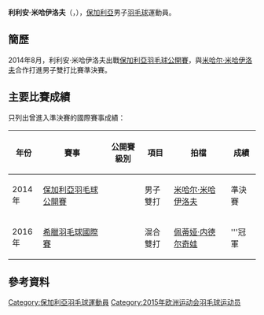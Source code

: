 {{noteTA|G1=Badminton}}
{{Infobox 羽球選手
| playername              = 利利安·米哈伊洛夫<br/>{{lang|bg|Lilian Mihaylov}}
| image                   = 
| size                    = 
| caption                 = 
| birth_name              = 
| date_of_birth           = {{birth_date_and_age|1994|9|7}}<ref name="15Baku">{{cite web|title=Athletes - Bulgaria BUL - Lilian Mihaylov|url=http://www.baku2015.com/athletes/athlete=mihaylov-liliyan-1052370/index.html?intcmp=athletes-hub|publisher=Baku 2015 European Games official website|access-date=2015-06-25|archive-url=https://web.archive.org/web/20180218025349/http://www.baku2015.com/athletes/athlete=mihaylov-liliyan-1052370/index.html?intcmp=athletes-hub|archive-date=2018-02-18|dead-url=yes}}{{en}}</ref>
| place_of_birth          = {{BUL}}[[舊扎戈拉|舊扎戈拉]]<ref name="15Baku"/>
| height                  = {{height|m=1.82}}<ref name="15Baku"/>
| weight                  = {{weight|kg=70}}<ref name="15Baku"/>
| event                   = 男子單打、男子雙打、混合雙打
| country                 = {{BUL}}
| years_started           = 
| handedness              = 
| coach                   = 
| highest_ranking         = 第179位（男雙-[[米哈尔·米哈伊洛夫|米哈伊洛夫]]）
| date_of_highest_ranking = 2015年6月18日<ref name="ranking">[http://bwfcontent.tournamentsoftware.com/ranking/player.aspx?id=9232&player=275586 BWF World Ranking - Ranking of Lilian MIHAYLOV (67331)]{{en}}</ref>
| current_ranking         = 第907位（男單）<br/>第179位（男雙-[[米哈尔·米哈伊洛夫|米哈伊洛夫]]）
| date_of_current_ranking = 2015年6月18日<ref>[http://bwfcontent.tournamentsoftware.com/ranking/category.aspx?id=9232&category=472 BWF World Ranking - BWF世界排名榜 (6/18/2015) - Men's singles] {{Wayback|url=http://bwfcontent.tournamentsoftware.com/ranking/category.aspx?id=9232&category=472 |date=20181001010501 }}{{en}}</ref><ref>[http://bwfcontent.tournamentsoftware.com/ranking/category.aspx?id=9232&category=474 BWF World Ranking - BWF世界排名榜 (6/18/2015) - Men's doubles] {{Wayback|url=http://bwfcontent.tournamentsoftware.com/ranking/category.aspx?id=9232&category=474 |date=20180930232309 }}{{en}}</ref>
| played                  = 5勝–12負（男單）<br/>10勝–14負（男雙）<br/>2勝–6負（混雙）
| titles                  = 
| bwf_profile             = 2ED45977-7641-46E3-850F-AC173873BF0D
| bwf_id                  = 67331
| updated                 = 2015年6月25日
}}
{{MedalTableTop}}
{{MedalSport | 男子[[羽毛球|羽毛球]]}}
{{MedalCountry | {{BUL}}}}
{{MedalBottom}}
'''利利安·米哈伊洛夫'''（{{lang-bg|'''Лилиан Михайлов'''}}，{{bd|1994年|9月7日|}}），[[保加利亞|保加利亞]]男子[[羽毛球|羽毛球]]運動員。

==簡歷==
2014年8月，利利安·米哈伊洛夫出戰[[2014年保加利亞羽毛球公開賽|保加利亞羽毛球公開賽]]，與[[米哈尔·米哈伊洛夫|米哈尔·米哈伊洛夫]]合作打進男子雙打比賽準決賽。

==主要比賽成績==
只列出曾進入準決賽的國際賽事成績：
{| class=wikitable style="text-align:center; font-size:small;" 
!width="50"|年份
!width="180"|賽事
!width="80"|公開賽級別
!width="60"|項目
!width="150"|拍檔
!width="50"|成績
|-
!rowspan="1"|2014年
|[[2014年保加利亞羽毛球公開賽|保加利亞羽毛球公開賽]]
|{{BWFIS}}
|男子雙打
|[[米哈尔·米哈伊洛夫|米哈尔·米哈伊洛夫]]
|bgcolor="#b8860b"|準決賽
|-
!rowspan="1"|2016年
|[[2016年希臘羽毛球國際賽|希臘羽毛球國際賽]]
|{{BWFFS}}
|混合雙打
|[[佩蒂娅·内德尔奇娃|佩蒂娅·内德尔奇娃]]
|bgcolor="gold"|'''冠軍
|}
{{BWF賽事級別索引}}

==參考資料==
{{Reflist}}

{{DEFAULTSORT:Mihaylov, Lilian}}
[[Category:保加利亞羽毛球運動員|Category:保加利亞羽毛球運動員]]
[[Category:2015年欧洲运动会羽毛球运动员|Category:2015年欧洲运动会羽毛球运动员]]